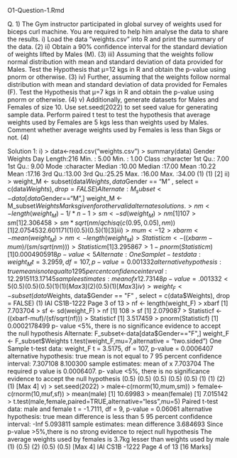 O1-Question-1.Rmd

Q. 1) The Gym instructor participated in global survey of weights used for biceps curl machine. 
You are required to help him analyse the data to share the results.
i) Load the data “weights.csv” into R and print the summary of the data. (2)
ii) Obtain a 90% confidence interval for the standard deviation of weights lifted by Males
(M). (3)
iii) Assuming that the weights follow normal distribution with mean and standard deviation 
of data provided for Males.
Test the Hypothesis that µ=12 kgs in R and obtain the p-value using pnorm or 
otherwise. (3)
iv) Further, assuming that the weights follow normal distribution with mean and standard 
deviation of data provided for Females (F).
Test the Hypothesis that µ=7 kgs in R and obtain the p-value using pnorm or otherwise. (4)
v) Additionally, generate datasets for Males and Females of size 10. Use set.seed(2022)
to set seed value for generating sample data. 
Perform paired t test to test the hypothesis that average weights used by Females are 5 
kgs less than weights used by Males.
Comment whether average weights used by Females is less than 5kgs or not. (4)


#################################################################################
Solution 1:
i) > data<-read.csv("weights.csv")
> summary(data)
Gender Weights Day 
Length:216 Min. : 5.00 Min. : 1.00 
Class :character 1st Qu.: 7.00 1st Qu.: 9.00 
Mode :character Median :10.00 Median :17.00 
 Mean :10.22 Mean :17.16 
 3rd Qu.:13.00 3rd Qu.:25.25 
 Max. :16.00 Max. :34.00
(1)
(1)
[2]
ii) > weight_M <- subset(data$Weights, data$Gender == "M" , select = c(data$Weights), drop = 
FALSE)
Alternate:
M_subset<-data[data$Gender=="M",]
weight_M <- M_subset$Weights
Marks given for other valid alternate solutions. 
> nm <- length(weight_M) -1 /* n-1
> sm <- sd(weight_M)
> nm
[1] 107
> sm
[1] 2.306458
> sm*sqrt(nm/qchisq(c(0.95,0.05),nm))
[1] 2.075453 2.601171
(1)
(0.5)
(0.5)
(1)
[3]
iii) > mum<-12
> xbarm <-mean(weight_M)
> nm <- length(weight_M)
> Statisticm <- ((xbarm-mum)/(sm/sqrt(nm)))
> Statisticm
[1] 3.295867
> 1- pnorm(Statisticm)
[1] 0.0004905918
p- value <5%, there is no significant evidence to accept the null hypothesis
Alternate:
One Sample t-test
data: weight_M
t = 3.2959, df = 107, p-value = 0.001332
alternative hypothesis: true mean is not equal to 12
95 percent confidence interval:
12.29151 13.17145
sample estimates:
mean of x 
12.73148
p- value = .001332 <5%, there is no significant evidence to accept the null hypothesis
(0.5)
(0.5)
(0.5)
(1)
(1)
[Max 3]
(2)
(0.5)
(1)
[Max 3]
iv) > weight_F <- subset(data$Weights, data$Gender == "F" , select = c(data$Weights), drop = 
FALSE)
(1)
IAI CS1B-1222
 Page 3 of 13
> nf <- length(weight_F)
> xbarf
[1] 7.703704
> sf <- sd(weight_F)
> nf
[1] 108
> sf
[1] 2.079087
> Statisticf <- ((xbarf-muf)/(sf/sqrt(nf)))
> Statisticf
[1] 3.517459
> pnorm(Statisticf)
[1] 0.0002178499
p- value <5%, there is no significance evidence to accept the null hypothesis
Alternate:
F_subset<-data[data$Gender=="F",]
weight_F <- F_subset$Weights
t.test(weight_F,mu=7,alternative = "two.sided")
One Sample t-test
data: weight_F
t = 3.5175, df = 107, p-value = 0.0006407
alternative hypothesis: true mean is not equal to 7
95 percent confidence interval:
7.307108 8.100300
sample estimates:
mean of x 
7.703704
The required p value is 0.0006407.
p- value <5%, there is no significance evidence to accept the null hypothesis
(0.5)
(0.5)
(0.5)
(0.5)
(0.5)
(1)
(1)
(2)
(1)
[Max 4]
v) > set.seed(2022)
> male<-c(rnorm(10,mum,sm))
> female<-c(rnorm(10,muf,sf))
> mean(male)
[1] 10.69983
> mean(female)
[1] 7.015142
> t.test(male,female,paired=TRUE,alternative="less",mu=5)
 Paired t-test
data: male and female
t = -1.7111, df = 9, p-value = 0.06061
alternative hypothesis: true mean difference is less than 5
95 percent confidence interval:
 -Inf 5.093811
sample estimates:
mean difference 
 3.684693
Since p-value >5%,there is no strong evidence to reject null hypothesis
The average weights used by females is 3.7kg lesser than weights used by male
(1)
(0.5)
(2)
(0.5)
(0.5)
[Max 4]
IAI CS1B
-1222
 Page
4 of 13
[16 Marks
]
